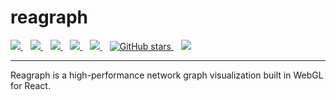 
<Meta title="Docs/Intro" />

<div style={{ margin: '0 auto', maxWidth: '600px', color: 'white', textAlign: 'center' }}>
  <h1>reagraph</h1>
  <a href="https://github.com/reaviz/reagraph/workflows/build/" target="_blank">
    <img src="https://github.com/reaviz/reagraph/workflows/build/badge.svg?branch=master" />
  </a>
  &nbsp;&nbsp;
  <a href="https://npm.im/reagraph" target="_blank">
    <img src="https://img.shields.io/npm/v/reagraph.svg" />
  </a>&nbsp;&nbsp;
  <a href="https://npm.im/reagraph" target="_blank">
    <img src="https://badgen.net/npm/dw/reagraph" />
  </a>&nbsp;&nbsp;
  <a href="https://github.com/reaviz/reagraph/blob/master/LICENSE" target="_blank">
    <img src="https://badgen.now.sh/badge/license/apache2" />
  </a>&nbsp;&nbsp;
  <a href="https://bundlephobia.com/result?p=reagraph" target="_blank">
    <img src="https://badgen.net/bundlephobia/minzip/reagraph" />
  </a>&nbsp;&nbsp;
  <a href="https://github.com/reaviz/reagraph" target="_blank">
    <img alt="GitHub stars" src="https://img.shields.io/github/stars/reaviz/reagraph?style=social" />
  </a>&nbsp;&nbsp;
  <a href="https://discord.gg/tt8wGExq35" target="_blank">
    <img src="https://img.shields.io/discord/773948315037073409?label=discord" />
  </a>

  ---

Reagraph is a high-performance network graph visualization built in WebGL for React.
</div>
